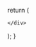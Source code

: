 

  return (
    <div className="cards-container grid grid-cols-1 md:grid-cols-2 lg:grid-cols-3 gap-6 p-6">
      
  <Card 
    title="Walking Back and Forth"
    description="In this teaching, the Buddha is addressing on how beings come together and associate based on dispositions and intent."
    link="/sn/sn12-21/sn14.15"
    id="sn14.15"
  />

    </div>
  );
}
